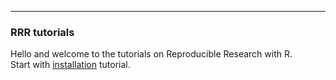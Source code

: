 ***

### RRR tutorials

Hello and welcome to the tutorials on Reproducible Research with R.  
Start with [installation](./work-station-setup/work-station-setup.html) tutorial.

